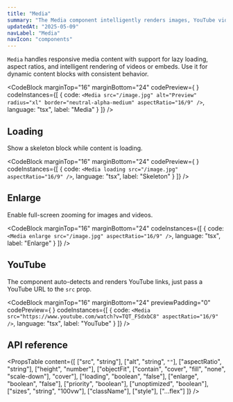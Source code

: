 ```yaml
---
title: "Media"
summary: "The Media component intelligently renders images, YouTube videos, or MP4s with optional loading states and fullscreen enlargement support."
updatedAt: "2025-05-09"
navLabel: "Media"
navIcon: "components"
---
```


`Media` handles responsive media content with support for lazy loading, aspect ratios, and intelligent rendering of videos or embeds. Use it for dynamic content blocks with consistent behavior.

<CodeBlock
  marginTop="16"
  marginBottom="24"
  codePreview={
    <Media
      src="/images/docs/once-ui/vibe-coding-light.jpg"
      alt="Preview"
      radius="xl"
      border="neutral-alpha-medium"
      aspectRatio="16/9"
    />
  }
  codeInstances={[
    {
      code:
`<Media
    src="/image.jpg"
    alt="Preview"
    radius="xl"
    border="neutral-alpha-medium"
    aspectRatio="16/9"
/>`,
      language: "tsx",
      label: "Media"
    }
  ]}
/>

## Loading

Show a skeleton block while content is loading.

<CodeBlock
  marginTop="16"
  marginBottom="24"
  codePreview={
    <Media
      loading
      src="/images/docs/once-ui/vibe-coding-light.jpg"
      aspectRatio="16/9"
    />
  }
  codeInstances={[
    {
      code:
`<Media
    loading
    src="/image.jpg"
    aspectRatio="16/9"
/>`,
      language: "tsx",
      label: "Skeleton"
    }
  ]}
/>

## Enlarge

Enable full-screen zooming for images and videos.

<Media
  enlarge
  radius="xl"
  marginTop="16"
  src="/images/docs/once-ui/vibe-coding-light.jpg"
  aspectRatio="16/9"
/>
<CodeBlock
  marginTop="16"
  marginBottom="24"
  codeInstances={[
    {
      code:
`<Media
    enlarge
    src="/image.jpg"
    aspectRatio="16/9"
/>`,
      language: "tsx",
      label: "Enlarge"
    }
  ]}
/>

## YouTube

The component auto-detects and renders YouTube links, just pass a YouTube URL to the `src` prop.

<CodeBlock
  marginTop="16"
  marginBottom="24"
  previewPadding="0"
  codePreview={
    <Media
      src="https://www.youtube.com/watch?v=TQT_FSdxbC8"
      aspectRatio="16/9"
    />
  }
  codeInstances={[
    {
      code:
`<Media
    src="https://www.youtube.com/watch?v=TQT_FSdxbC8"
    aspectRatio="16/9"
/>`,
      language: "tsx",
      label: "YouTube"
    }
  ]}
/>

## API reference

<PropsTable
  content={[
    ["src", "string"],
    ["alt", "string", `""`],
    ["aspectRatio", "string"],
    ["height", "number"],
    ["objectFit", ["contain", "cover", "fill", "none", "scale-down"], "cover"],
    ["loading", "boolean", "false"],
    ["enlarge", "boolean", "false"],
    ["priority", "boolean"],
    ["unoptimized", "boolean"],
    ["sizes", "string", "100vw"],
    ["className"],
    ["style"],
    ["...flex"]
  ]}
/>
